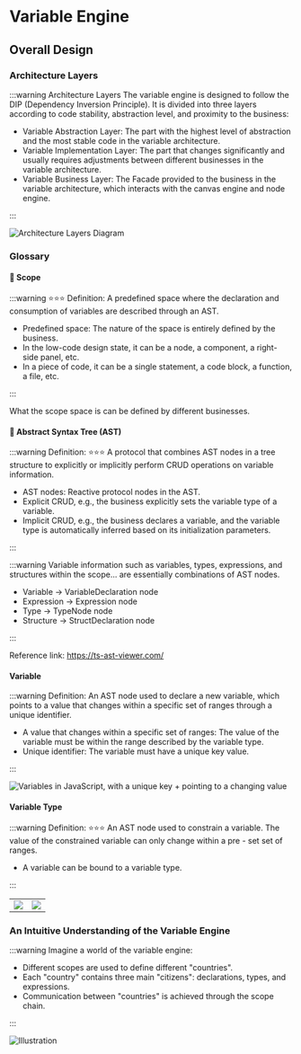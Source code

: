 # Variable Engine

## Overall Design

### Architecture Layers

:::warning Architecture Layers
The variable engine is designed to follow the DIP (Dependency Inversion Principle). It is divided into three layers according to code stability, abstraction level, and proximity to the business:
- Variable Abstraction Layer: The part with the highest level of abstraction and the most stable code in the variable architecture.
- Variable Implementation Layer: The part that changes significantly and usually requires adjustments between different businesses in the variable architecture.
- Variable Business Layer: The Facade provided to the business in the variable architecture, which interacts with the canvas engine and node engine.

:::

![Architecture Layers Diagram](@/public/en-variable-engine.png)

### Glossary

#### 🌟 Scope
:::warning ⭐️⭐️⭐️ Definition:
A predefined space where the declaration and consumption of variables are described through an AST.
- Predefined space: The nature of the space is entirely defined by the business.
- In the low-code design state, it can be a node, a component, a right-side panel, etc.
- In a piece of code, it can be a single statement, a code block, a function, a file, etc.

:::

What the scope space is can be defined by different businesses.

#### 🌟 Abstract Syntax Tree (AST)

:::warning Definition:
⭐️⭐️⭐️ A protocol that combines AST nodes in a tree structure to explicitly or implicitly perform CRUD operations on variable information.
- AST nodes: Reactive protocol nodes in the AST.
- Explicit CRUD, e.g., the business explicitly sets the variable type of a variable.
- Implicit CRUD, e.g., the business declares a variable, and the variable type is automatically inferred based on its initialization parameters.

:::

:::warning Variable information such as variables, types, expressions, and structures within the scope... are essentially combinations of AST nodes.
- Variable -> VariableDeclaration node
- Expression -> Expression node
- Type -> TypeNode node
- Structure -> StructDeclaration node

:::

Reference link: https://ts-ast-viewer.com/

#### Variable

:::warning Definition:
An AST node used to declare a new variable, which points to a value that changes within a specific set of ranges through a unique identifier.
- A value that changes within a specific set of ranges: The value of the variable must be within the range described by the variable type.
- Unique identifier: The variable must have a unique key value.

:::

![Variables in JavaScript, with a unique key + pointing to a changing value](@/public/variable-code.png)

#### Variable Type

:::warning Definition:
⭐️⭐️⭐️ An AST node used to constrain a variable. The value of the constrained variable can only change within a pre - set set of ranges.
- A variable can be bound to a variable type.

:::
<table>
  <tr>
    <td><img loading="lazy" src="/en-variable-type1.png"/></td>
    <td><img loading="lazy" src="/variable-type2.png"/></td>
  </tr>
</table>

### An Intuitive Understanding of the Variable Engine

:::warning Imagine a world of the variable engine:
- Different scopes are used to define different "countries".
- Each "country" contains three main "citizens": declarations, types, and expressions.
- Communication between "countries" is achieved through the scope chain.

:::

![Illustration](@/public/en-varaible-zone.png)

